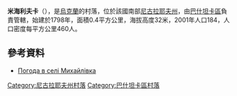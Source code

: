 {{coord|47|26|47|N|32|8|36|E|scale:100000|display=title}}

'''米海利夫卡'''（{{lang-uk|Михайлівка}}），是[[烏克蘭|烏克蘭]]的村落，位於該國南部[[尼古拉耶夫州|尼古拉耶夫州]]，由[[巴什坦卡區|巴什坦卡區]]負責管轄，始建於1798年，面積0.4平方公里，海拔高度32米，2001年人口184，人口密度每平方公里460人。

==參考資料==
* [http://weather.in.ua/ua/nikolaevskaja/15897 Погода в селі Михайлівка] {{Wayback|url=http://weather.in.ua/ua/nikolaevskaja/15897 |date=20160607041621 }}

[[Category:尼古拉耶夫州村落|Category:尼古拉耶夫州村落]]
[[Category:巴什坦卡區村落|Category:巴什坦卡區村落]]


{{Mykolaiv-geo-stub}}